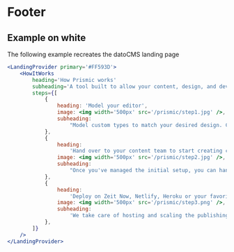 
# Footer

## Example on white

The following example recreates the datoCMS landing page

```jsx
<LandingProvider primary='#FF593D'>
    <HowItWorks
        heading='How Prismic works'
        subheading='A tool built to allow your content, design, and development teams to produce a finished product that they can all be proud of.'
        steps={[
            {
                heading: 'Model your editor',
                image: <img width='500px' src='/prismic/step1.jpg' />,
                subheading:
                    "Model custom types to match your desired design. Create reusable fields and custom components (we call them Slices...you'll hear us talk about them a lot) to enable dynamic layouts and build the editor experience that you want",
            },
            {
                heading:
                    'Hand over to your content team to start creating content',
                image: <img width='500px' src='/prismic/step2.jpg' />,
                subheading:
                    "Once you've managed the initial setup, you can hand the management over to your content team so that editors can start filling content while you're choosing the framework. With Prismic, creating beautiful content becomes simple enough that even non-technical employees can handle it. ",
            },
            {
                heading:
                    'Deploy on Zeit Now, Netlify, Heroku or your favorite hosting platform',
                image: <img width='500px' src='/prismic/step3.png' />,
                subheading:
                    'We take care of hosting and scaling the publishing tools. All you have to do is host the website, but you can choose whichever hosting platform you prefer.',
            },
        ]}
    />
</LandingProvider>
```
